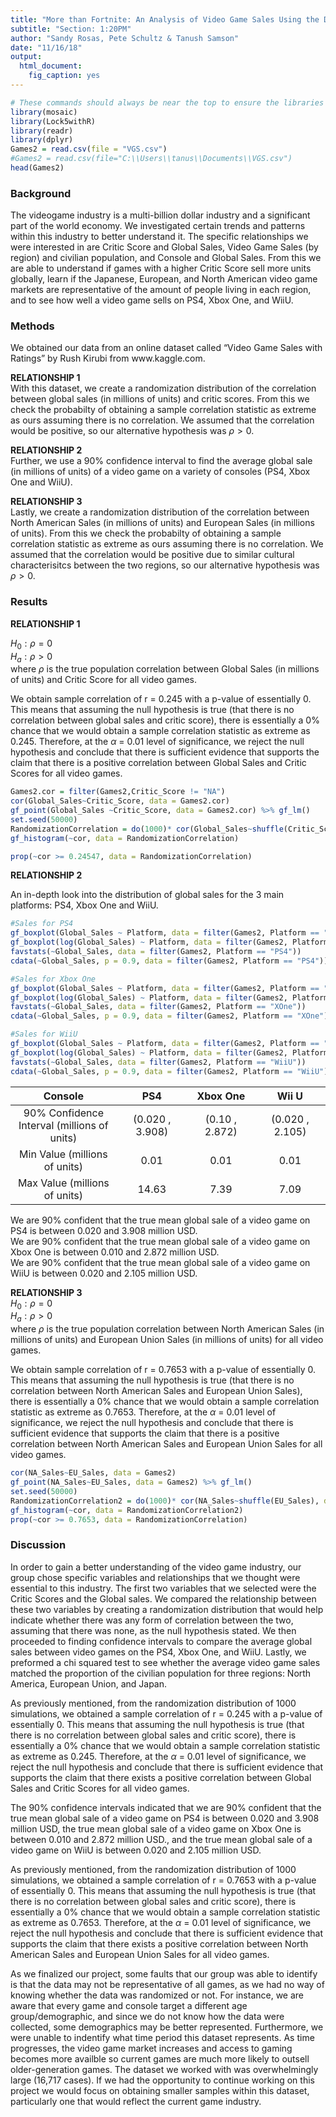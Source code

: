 ```yaml
---
title: "More than Fortnite: An Analysis of Video Game Sales Using the Dataset *Video Game Sales with Ratings* by Rush Kirub"
subtitle: "Section: 1:20PM"
author: "Sandy Rosas, Pete Schultz & Tanush Samson"
date: "11/16/18"
output: 
  html_document: 
    fig_caption: yes
---
```



```r
# These commands should always be near the top to ensure the libraries are loaded before the analysis.
library(mosaic)
library(Lock5withR)
library(readr)
library(dplyr)
Games2 = read.csv(file = "VGS.csv")
#Games2 = read.csv(file="C:\\Users\\tanus\\Documents\\VGS.csv")
head(Games2)
```

### Background
The videogame industry is a multi-billion dollar industry and a significant part of the world economy. We investigated certain trends and patterns within this industry to better understand it. The specific relationships we were interested in are Critic Score and Global Sales, Video Game Sales (by region) and civilian population, and Console and Global Sales. From this we are able to understand if games with a higher Critic Score sell more units globally, learn if the Japanese, European, and North American video game markets are representative of the amount of people living in each region, and to see how well a video game sells on PS4, Xbox One, and WiiU.


### Methods
We obtained our data from an online dataset called "Video Game Sales with Ratings" by Rush Kirubi from www.kaggle.com.  

**RELATIONSHIP 1**  
With this dataset, we create a randomization distribution of the correlation between global sales (in millions of units) and critic scores. From this we check the probabilty of obtaining a sample correlation statistic as extreme as ours assuming there is no correlation. We assumed that the correlation would be positive, so our alternative hypothesis was $\rho > 0$.

**RELATIONSHIP 2**  
Further, we use a 90% confidence interval to find the average global sale (in millions of units) of a video game on a variety of consoles (PS4, Xbox One and WiiU).  

**RELATIONSHIP 3**  
Lastly,  we create a randomization distribution of the correlation between North American Sales (in millions of units) and European Sales (in millions of units). From this we check the probabilty of obtaining a sample correlation statistic as extreme as ours assuming there is no correlation. We assumed that the correlation would be positive due to similar cultural characterisitcs between the two regions, so our alternative hypothesis was $\rho > 0$.      



### Results

**RELATIONSHIP 1**  

$H_0: \rho = 0$  
$H_a: \rho > 0$  
where $\rho$ is the true population correlation between Global Sales (in millions of units) and Critic Score for all video games.

We obtain sample correlation of r = 0.245 with a p-value of essentially 0. This means that assuming the null hypothesis is true (that there is no correlation between global sales and critic score), there is essentially a 0% chance that we would obtain a sample correlation statistic as extreme as 0.245. Therefore, at the $\alpha$ = 0.01 level of significance, we reject the null hypothesis and conclude that there is sufficient evidence that supports the claim that there is a positive correlation between Global Sales and Critic Scores for all video games.  

```r
Games2.cor = filter(Games2,Critic_Score != "NA")
cor(Global_Sales~Critic_Score, data = Games2.cor)
gf_point(Global_Sales ~Critic_Score, data = Games2.cor) %>% gf_lm()
set.seed(50000)
RandomizationCorrelation = do(1000)* cor(Global_Sales~shuffle(Critic_Score), data = Games2.cor)
gf_histogram(~cor, data = RandomizationCorrelation)
```
```r
prop(~cor >= 0.24547, data = RandomizationCorrelation)
```


**RELATIONSHIP 2**
 
An in-depth look into the distribution of global sales for the 3 main platforms: PS4, Xbox One and WiiU.

```r
#Sales for PS4
gf_boxplot(Global_Sales ~ Platform, data = filter(Games2, Platform == "PS4"))
gf_boxplot(log(Global_Sales) ~ Platform, data = filter(Games2, Platform == "PS4"))
favstats(~Global_Sales, data = filter(Games2, Platform == "PS4"))
cdata(~Global_Sales, p = 0.9, data = filter(Games2, Platform == "PS4"))
```

```r
#Sales for Xbox One
gf_boxplot(Global_Sales ~ Platform, data = filter(Games2, Platform == "XOne"))
gf_boxplot(log(Global_Sales) ~ Platform, data = filter(Games2, Platform == "XOne"))
favstats(~Global_Sales, data = filter(Games2, Platform == "XOne"))
cdata(~Global_Sales, p = 0.9, data = filter(Games2, Platform == "XOne"))
```

```r
#Sales for WiiU
gf_boxplot(Global_Sales ~ Platform, data = filter(Games2, Platform == "WiiU"))
gf_boxplot(log(Global_Sales) ~ Platform, data = filter(Games2, Platform == "WiiU"))
favstats(~Global_Sales, data = filter(Games2, Platform == "WiiU"))
cdata(~Global_Sales, p = 0.9, data = filter(Games2, Platform == "WiiU"))
```


|         Console         |       PS4       |    Xbox One    |      Wii U      |
|:-----------------------:|:---------------:|:--------------:|:---------------:|
| 90% Confidence Interval (millions of units) | (0.020 , 3.908) | (0.10 , 2.872) | (0.020 , 2.105) |
|        Min Value  (millions of units)      |       0.01      |      0.01      |       0.01      |
|        Max Value   (millions of units)     |      14.63      |      7.39      |       7.09      |   

We are 90% confident that the true mean global sale of a video game on PS4 is between 0.020 and 3.908 million USD.  
We are 90% confident that the true mean global sale of a video game on Xbox One is between 0.010 and 2.872 million USD.  
We are 90% confident that the true mean global sale of a video game on WiiU is between 0.020 and 2.105 million USD.  


**RELATIONSHIP 3**  
$H_0: \rho = 0$  
$H_a: \rho > 0$  
where $\rho$ is the true population correlation between North American Sales (in millions of units) and European Union Sales (in millions of units) for all video games.  

We obtain sample correlation of r = 0.7653 with a p-value of essentially 0. This means that assuming the null hypothesis is true (that there is no correlation between North American Sales and European Union Sales), there is essentially a 0% chance that we would obtain a sample correlation statistic as extreme as 0.7653. Therefore, at the $\alpha$ = 0.01 level of significance, we reject the null hypothesis and conclude that there is sufficient evidence that supports the claim that there is a positive correlation between North American Sales and European Union Sales for all video games.  
```r
cor(NA_Sales~EU_Sales, data = Games2)
gf_point(NA_Sales~EU_Sales, data = Games2) %>% gf_lm()
set.seed(50000)
RandomizationCorrelation2 = do(1000)* cor(NA_Sales~shuffle(EU_Sales), data = Games2)
gf_histogram(~cor, data = RandomizationCorrelation2)
prop(~cor >= 0.7653, data = RandomizationCorrelation)
```


### Discussion
In order to gain a better understanding of the video game industry, our group chose specific variables and relationships that we thought were essential to this industry. The first two variables that we selected were the Critic Scores and the Global sales. We compared the relationship between these two variables by creating a randomization distribution that would help indicate whether there was any form of correlation between the two, assuming that there was none, as the null hypothesis stated. We then proceeded to finding confidence intervals to compare the average global sales between video games on the PS4, Xbox One, and WiiU. Lastly, we preformed a chi squared test to see whether the average video game sales matched the proportion of the civilian population for three regions: North America, European Union, and Japan. 

As previously mentioned, from the randomization distribution of 1000 simulations, we obtained a sample correlation of r = 0.245 with a p-value of essentially 0. This means that assuming the null hypothesis is true (that there is no correlation between global sales and critic score), there is essentially a 0% chance that we would obtain a sample correlation statistic as extreme as 0.245. Therefore, at the $\alpha$ = 0.01 level of significance, we reject the null hypothesis and conclude that there is sufficient evidence that supports the claim that there exists a positive correlation between Global Sales and Critic Scores for all video games.  

The 90% confidence intervals indicated that we are 90% confident that the true mean global sale of a video game on PS4 is between 0.020 and 3.908 million USD, the true mean global sale of a video game on Xbox One is between 0.010 and 2.872 million USD., and the true mean global sale of a video game on WiiU is between 0.020 and 2.105 million USD.  

As previously mentioned, from the randomization distribution of 1000 simulations, we obtained a sample correlation of r = 0.7653 with a p-value of essentially 0. This means that assuming the null hypothesis is true (that there is no correlation between global sales and critic score), there is essentially a 0% chance that we would obtain a sample correlation statistic as extreme as 0.7653. Therefore, at the $\alpha$ = 0.01 level of significance, we reject the null hypothesis and conclude that there is sufficient evidence that supports the claim that there exists a positive correlation between North American Sales and European Union Sales for all video games. 

As we finalized our project, some faults that our group was able to identify is that the data may not be representative of all games, as we had no way of knowing whether the data was randomized or not. For instance, we are aware that every game and console target a different age group/demographic, and since we do not know how the data were collected, some demographics may be better represented.  Furthermore, we were unable to indentify what time period this dataset represents. As time progresses, the video game market increases and access to gaming becomes more availble so current games are much more likely to outsell older-generation games. The dataset we worked with was overwhelmingly large (16,717 cases). If we had the opportunity to continue working on this project we would focus on obtaining smaller samples within this dataset, particularly one that would reflect the current game industry. 
